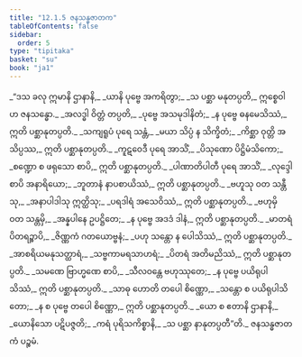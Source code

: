 ```yaml
---
title: "12.1.5 ဇနသန္ဓဇာတက"
tableOfContents: false
sidebar:
  order: 5
type: "tipitaka"
basket: "su"
book: "ja1"
---
```



<DynamicBreadcrumb />

<Division number="49" book="ja1" e="ch" v="22" p="247">

<Paragraph number="2291" type="verses" book="ja1">
_“ဒသ ခလု ဣမာနိ ဌာနာနိ,_  
_ယာနိ ပုဗ္ဗေ အကရိတွာ;_  
_သ ပစ္ဆာ မနုတပ္ပတိ,_  
ဣစ္စေဝါဟ ဇနသန္ဓော._  

</Paragraph>

</Division>
<Division number="50" book="ja1" e="ch" v="22" p="247">

<Paragraph number="2292" type="verses" book="ja1">
_အလဒ္ဓါ ဝိတ္တံ တပ္ပတိ,_  
_ပုဗ္ဗေ အသမုဒါနိတံ;_  
_န ပုဗ္ဗေ ဓနမေသိဿံ,_  
ဣတိ ပစ္ဆာနုတပ္ပတိ._  

</Paragraph>

</Division>
<Division number="51" book="ja1" e="ch" v="22" p="247">

<Paragraph number="2293" type="verses" book="ja1">
_သကျရူပံ ပုရေ သန္တံ,_  
_မယာ သိပ္ပံ န သိက္ခိတံ;_  
_ကိစ္ဆာ ဝုတ္တိ အသိပ္ပဿ,_  
ဣတိ ပစ္ဆာနုတပ္ပတိ._  

</Paragraph>

</Division>
<Division number="52" book="ja1" e="ch" v="22" p="247">

<Paragraph number="2294" type="verses" book="ja1">
_ကူဋဝေဒီ ပုရေ အာသိံ,_  
_ပိသုဏော ပိဋ္ဌိမံသိကော;_  
_စဏ္ဍော စ ဖရုသော စာပိ,_  
ဣတိ ပစ္ဆာနုတပ္ပတိ._  

</Paragraph>

</Division>
<Division number="53" book="ja1" e="ch" v="22" p="247">

<Paragraph number="2295" type="verses" book="ja1">
_ပါဏာတိပါတီ ပုရေ အာသိံ,_  
_လုဒ္ဒေါ စာပိ အနာရိယော;_  
_ဘူတာနံ နာပစာယိဿံ,_  
ဣတိ ပစ္ဆာနုတပ္ပတိ._  

</Paragraph>

</Division>
<Division number="54" book="ja1" e="ch" v="22" p="247">

<Paragraph number="2296" type="verses" book="ja1">
_ဗဟူသု ဝတ သန္တီသု,_  
_အနာပါဒါသု ဣတ္ထိသု;_  
_ပရဒါရံ အသေဝိဿံ,_  
ဣတိ ပစ္ဆာနုတပ္ပတိ._  

</Paragraph>

</Division>
<Division number="55" book="ja1" e="ch" v="22" p="247">

<Paragraph number="2297" type="verses" book="ja1">
_ဗဟုမှိ ဝတ သန္တမှိ,_  
_အန္နပါနေ ဥပဋ္ဌိတေ;_  
_န ပုဗ္ဗေ အဒဒံ ဒါနံ,_  
ဣတိ ပစ္ဆာနုတပ္ပတိ._  

</Paragraph>

</Division>
<Division number="56" book="ja1" e="ch" v="22" p="247">

<Paragraph number="2298" type="verses" book="ja1">
_မာတရံ ပိတရဉ္စာပိ,_  
_ဇိဏ္ဏကံ ဂတယောဗ္ဗနံ;_  
_ပဟု သန္တော န ပေါသိဿံ,_  
ဣတိ ပစ္ဆာနုတပ္ပတိ._  

</Paragraph>

</Division>
<Division number="57" book="ja1" e="ch" v="22" p="234">

<Paragraph number="2299" type="verses" book="ja1">
_အာစရိယမနုသတ္ထာရံ,_  
_သဗ္ဗကာမရသာဟရံ;_  
_ပိတရံ အတိမညိဿံ,_  
ဣတိ ပစ္ဆာနုတပ္ပတိ._  

</Paragraph>

</Division>
<Division number="58" book="ja1" e="ch" v="22" p="263">

<Paragraph number="2300" type="verses" book="ja1">
_သမဏေ ဗြာဟ္မဏေ စာပိ,_  
_သီလဝန္တေ ဗဟုဿုတေ;_  
_န ပုဗ္ဗေ ပယိရုပါသိဿံ,_  
ဣတိ ပစ္ဆာနုတပ္ပတိ._  

</Paragraph>

</Division>
<Division number="59" book="ja1" e="ch" v="22" p="248">

<Paragraph number="2301" type="verses" book="ja1">
_သာဓု ဟောတိ တပေါ စိဏ္ဏော,_  
_သန္တော စ ပယိရုပါသိတော;_  
_န စ ပုဗ္ဗေ တပေါ စိဏ္ဏော,_  
ဣတိ ပစ္ဆာနုတပ္ပတိ._  

</Paragraph>

</Division>
<Division number="60" book="ja1" e="ch" v="22" p="248">

<Paragraph number="2302" type="verses" book="ja1">
_ယော စ ဧတာနိ ဌာနာနိ,_  
_ယောနိသော ပဋိပဇ္ဇတိ;_  
_ကရံ ပုရိသကိစ္စာနိ,_  
_သ ပစ္ဆာ နာနုတပ္ပတီ”တိ._  


</Paragraph>
</Division>

<Paragraph number="2303" type="center" book="ja1">
ဇနသန္ဓဇာတကံ ပဉ္စမံ.
</Paragraph>